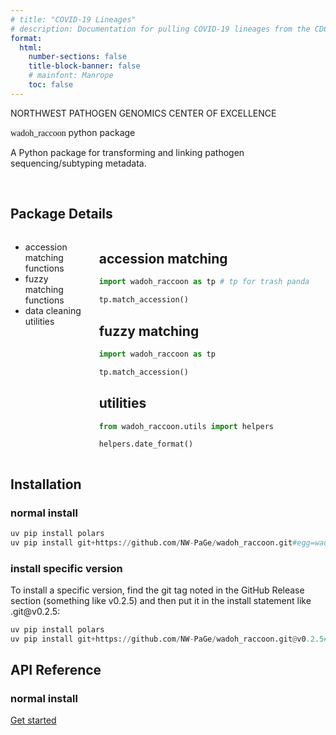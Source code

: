 ```yaml
---
# title: "COVID-19 Lineages"
# description: Documentation for pulling COVID-19 lineages from the CDC
format: 
  html: 
    number-sections: false
    title-block-banner: false
    # mainfont: Manrope
    toc: false
---
```


<!-- ::: {.container .column-page}

<h1 class="css-qp8v3">

::: css-nzw60t
NORTHWEST PATHOGEN GENOMICS CENTER OF EXCELLENCE
:::

wadoh_raccoon python package

</h1>

A Python package for transforming and linking pathogen sequencing/subtyping metadata.


::: -->

:::{.column-page}

::: css-nzw60t
NORTHWEST PATHOGEN GENOMICS CENTER OF EXCELLENCE
:::

:::{.title-header}
[wadoh_raccoon]{style="font-family: 'JetBrains Mono'; background: rgba(192,192,192,.16);"} python package
:::

A Python package for transforming and linking pathogen sequencing/subtyping metadata.

:::

<br>

:::{.column-page}

## Package Details

:::

::::{.column-page .columns}

:::{.column width="25%"}


- accession matching functions
- fuzzy matching functions
- data cleaning utilities

:::

:::{.column width="75%"}

:::{.panel-tabset}

## accession matching

```python
import wadoh_raccoon as tp # tp for trash panda

tp.match_accession()
```

## fuzzy matching

```python
import wadoh_raccoon as tp

tp.match_accession()
```

## utilities

```python
from wadoh_raccoon.utils import helpers

helpers.date_format()
```
:::
:::

::::

:::{.column-page}

## Installation

:::{.panel-tabset}

### normal install

```python
uv pip install polars
uv pip install git+https://github.com/NW-PaGe/wadoh_raccoon.git#egg=wadoh_raccoon
```

### install specific version

To install a specific version, find the git tag noted in the GitHub Release section (something like v0.2.5) and then put it in the install statement like .git@v0.2.5:

```python
uv pip install polars
uv pip install git+https://github.com/NW-PaGe/wadoh_raccoon.git@v0.2.5#egg=wadoh_raccoon
```

:::

:::


:::{.column-page}

## API Reference


### normal install

<a href="#collapseQuickstart" class="button">Get started</a>


:::

